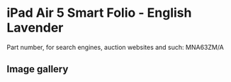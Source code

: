 
# iPad Air 5 Smart Folio - English Lavender

Part number, for search engines, auction websites and such: MNA63ZM/A

## Image gallery

<div style={{ width: '100%', maxWidth: '768px' }}>
<GalleryComponent
    images={[
      {
        original: "/everysource/MNA63.webp",
        thumbnail: "/everypreview/MNA63.webp",
      },
      {
        original: "/everysource/MNA63_AV1.webp",
        thumbnail: "/everypreview/MNA63_AV1.webp",
      },
      {
        original: "/everysource/MNA63_AV2.webp",
        thumbnail: "/everypreview/MNA63_AV2.webp",
      }
    ]}
  />
</div>
